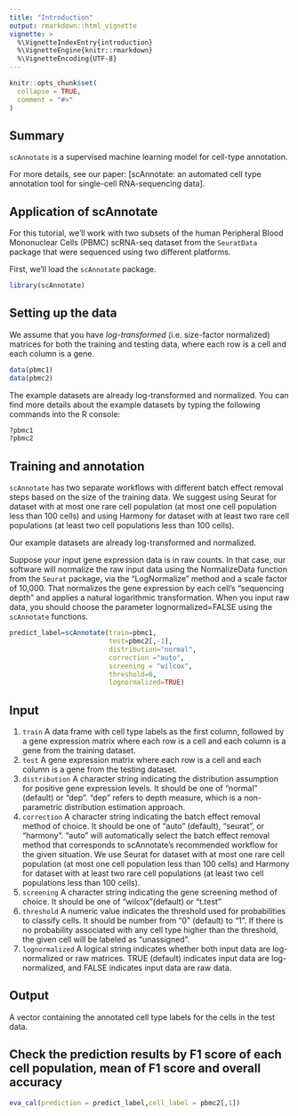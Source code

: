 ```yaml
---
title: "Introduction"
output: rmarkdown::html_vignette
vignette: >
  %\VignetteIndexEntry{introduction}
  %\VignetteEngine{knitr::rmarkdown}
  %\VignetteEncoding{UTF-8}
---
```


```r
knitr::opts_chunk$set(
  collapse = TRUE,
  comment = "#>"
)
```

## Summary

`scAnnotate` is a supervised machine learning model for cell-type annotation.

For more details, see our paper:
[scAnnotate: an automated cell type annotation tool for single-cell RNA-sequencing data].

## Application of scAnnotate

For this tutorial, we'll work with two subsets of the human Peripheral Blood Mononuclear Cells (PBMC) scRNA-seq dataset from the `SeuratData` package that were sequenced using two different platforms.

First, we'll load the `scAnnotate` package.

```r
library(scAnnotate)
```

## Setting up the data

We assume that you have *log-transformed* (i.e. size-factor normalized) matrices for both the training and testing data, where each row is a cell and each column is a gene.

```r
data(pbmc1)
data(pbmc2)
```

The example datasets are already log-transformed and normalized. You can find more details about the example datasets by typing the following commands into the R console:
```r
?pbmc1
?pbmc2
```

## Training and annotation

`scAnnotate` has two separate workflows with different batch effect removal steps based on the size of the training data. We suggest using Seurat for dataset with at most one rare cell population (at most one cell population less than 100 cells) and using Harmony for dataset with at least two rare cell populations (at least two cell populations less than 100 cells).

Our example datasets are already log-transformed and normalized. 

Suppose your input gene expression data is in raw counts. In that case, our software will normalize the raw input data using the NormalizeData function from the `Seurat` package, via the "LogNormalize" method and a scale factor of 10,000. That normalizes the gene expression by each cell's "sequencing depth" and applies a natural logarithmic transformation. When you input raw data, you should choose the parameter lognormalized=FALSE using the `scAnnotate` functions.

```r
predict_label=scAnnotate(train=pbmc1,
                         test=pbmc2[,-1],
                         distribution="normal",
                         correction ="auto",
                         screening = "wilcox",
                         threshold=0,
                         lognormalized=TRUE)
```

## Input
1. ```train``` A data frame with cell type labels as the first column, followed by a gene expression matrix where each row is a cell and each column is a gene from the training dataset.
2. ```test``` A gene expression matrix where each row is a cell and each column is a gene from the testing dataset.
3. ```distribution``` A character string indicating the distribution assumption for positive gene expression levels. It should be one of "normal" (default) or "dep". "dep" refers to depth measure, which is a non-parametric distribution estimation approach.
4. ```correction``` A character string indicating the batch effect removal method of choice. It should be one of "auto" (default), "seurat", or "harmony". "auto" will automatically select the batch effect removal method that corresponds to scAnnotate's recommended workflow for the given situation. We use Seurat for dataset with at most one rare cell population (at most one cell population less than 100 cells) and Harmony for dataset with at least two rare cell populations (at least two cell populations less than 100 cells).
5. ```screening``` A character string indicating the gene screening method of choice. It should be one of "wilcox"(default) or "t.test"
6. ```threshold``` A numeric value indicates the threshold used for probabilities to classify cells. It should be number from "0" (default) to "1". If there is no probability associated with any cell type higher than the threshold, the given cell will be labeled as "unassigned".
7. ```lognormalized ``` A logical string indicates whether both input data are log-normalized or raw matrices. TRUE (default) indicates input data are log-normalized, and FALSE indicates input data are raw data.


## Output
A vector containing the annotated cell type labels for the cells in the test data.

## Check the prediction results by F1 score of each cell population, mean of F1 score and overall accuracy

```r
eva_cal(prediction = predict_label,cell_label = pbmc2[,1])
```


